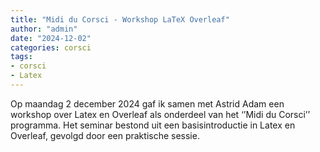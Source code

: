 ```yaml
---
title: "Midi du Corsci - Workshop LaTeX Overleaf"
author: "admin"
date: "2024-12-02"
categories: corsci
tags:
- corsci
- Latex
---
```


Op maandag 2 december 2024 gaf ik samen met Astrid Adam een workshop over Latex en Overleaf als onderdeel van het ''Midi du Corsci'' programma. Het seminar bestond uit een basisintroductie in Latex en Overleaf, gevolgd door een praktische sessie.